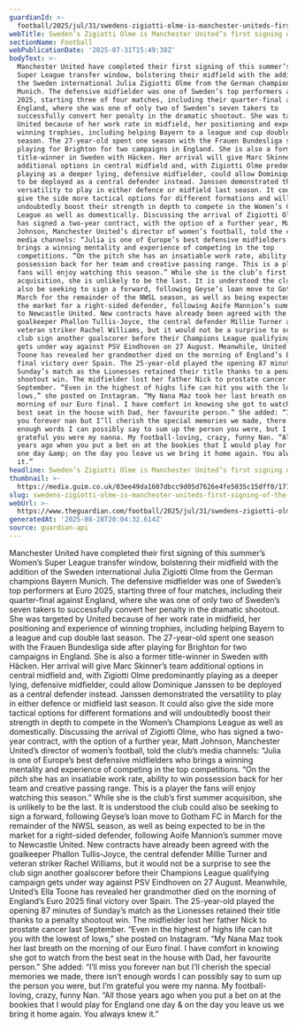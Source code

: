 ```yaml
---
guardianId: >-
  football/2025/jul/31/swedens-zigiotti-olme-is-manchester-uniteds-first-signing-of-the-summer
webTitle: Sweden’s Zigiotti Olme is Manchester United’s first signing of the summer
sectionName: Football
webPublicationDate: '2025-07-31T15:49:38Z'
bodyText: >-
  Manchester United have completed their first signing of this summer’s Women’s
  Super League transfer window, bolstering their midfield with the addition of
  the Sweden international Julia Zigiotti Olme from the German champions Bayern
  Munich. The defensive midfielder was one of Sweden’s top performers at Euro
  2025, starting three of four matches, including their quarter-final against
  England, where she was one of only two of Sweden’s seven takers to
  successfully convert her penalty in the dramatic shootout. She was targeted by
  United because of her work rate in midfield, her positioning and experience of
  winning trophies, including helping Bayern to a league and cup double last
  season. The 27-year-old spent one season with the Frauen Bundesliga side after
  playing for Brighton for two campaigns in England. She is also a former
  title-winner in Sweden with Häcken. Her arrival will give Marc Skinner’s team
  additional options in central midfield and, with Zigiotti Olme predominantly
  playing as a deeper lying, defensive midfielder, could allow Dominique Janssen
  to be deployed as a central defender instead. Janssen demonstrated the
  versatility to play in either defence or midfield last season. It could also
  give the side more tactical options for different formations and will
  undoubtedly boost their strength in depth to compete in the Women’s Champions
  League as well as domestically. Discussing the arrival of Zigiotti Olme, who
  has signed a two-year contract, with the option of a further year, Matt
  Johnson, Manchester United’s director of women’s football, told the club’s
  media channels: “Julia is one of Europe’s best defensive midfielders who
  brings a winning mentality and experience of competing in the top
  competitions. “On the pitch she has an insatiable work rate, ability to win
  possession back for her team and creative passing range. This is a player the
  fans will enjoy watching this season.” While she is the club’s first summer
  acquisition, she is unlikely to be the last. It is understood the club could
  also be seeking to sign a forward, following Geyse’s loan move to Gotham FC in
  March for the remainder of the NWSL season, as well as being expected to be in
  the market for a right-sided defender, following Aoife Mannion’s summer move
  to Newcastle United. New contracts have already been agreed with the
  goalkeeper Phallon Tullis-Joyce, the central defender Millie Turner and
  veteran striker Rachel Williams, but it would not be a surprise to see the
  club sign another goalscorer before their Champions League qualifying campaign
  gets under way against PSV Eindhoven on 27 August. Meanwhile, United’s Ella
  Toone has revealed her grandmother died on the morning of England’s Euro 2025
  final victory over Spain. The 25-year-old played the opening 87 minutes of
  Sunday’s match as the Lionesses retained their title thanks to a penalty
  shootout win. The midfielder lost her father Nick to prostate cancer last
  September. “Even in the highest of highs life can hit you with the lowest of
  lows,” she posted on Instagram. “My Nana Maz took her last breath on the
  morning of our Euro final. I have comfort in knowing she got to watch from the
  best seat in the house with Dad, her favourite person.” She added: “I’ll miss
  you forever nan but I’ll cherish the special memories we made, there isn’t
  enough words I can possibly say to sum up the person you were, but I’m
  grateful you were my nanna. My football-loving, crazy, funny Nan. “All those
  years ago when you put a bet on at the bookies that I would play for England
  one day &amp; on the day you leave us we bring it home again. You always knew
  it.”
headline: Sweden’s Zigiotti Olme is Manchester United’s first signing of the summer
thumbnail: >-
  https://media.guim.co.uk/03ee49da1607dbcc9d05d7626e4fe5035c15dff0/1715_815_4685_3748/500.jpg
slug: swedens-zigiotti-olme-is-manchester-uniteds-first-signing-of-the-summer
webUrl: >-
  https://www.theguardian.com/football/2025/jul/31/swedens-zigiotti-olme-is-manchester-uniteds-first-signing-of-the-summer
generatedAt: '2025-08-28T20:04:32.614Z'
source: guardian-api
---
```

Manchester United have completed their first signing of this summer’s Women’s Super League transfer window, bolstering their midfield with the addition of the Sweden international Julia Zigiotti Olme from the German champions Bayern Munich. The defensive midfielder was one of Sweden’s top performers at Euro 2025, starting three of four matches, including their quarter-final against England, where she was one of only two of Sweden’s seven takers to successfully convert her penalty in the dramatic shootout. She was targeted by United because of her work rate in midfield, her positioning and experience of winning trophies, including helping Bayern to a league and cup double last season. The 27-year-old spent one season with the Frauen Bundesliga side after playing for Brighton for two campaigns in England. She is also a former title-winner in Sweden with Häcken. Her arrival will give Marc Skinner’s team additional options in central midfield and, with Zigiotti Olme predominantly playing as a deeper lying, defensive midfielder, could allow Dominique Janssen to be deployed as a central defender instead. Janssen demonstrated the versatility to play in either defence or midfield last season. It could also give the side more tactical options for different formations and will undoubtedly boost their strength in depth to compete in the Women’s Champions League as well as domestically. Discussing the arrival of Zigiotti Olme, who has signed a two-year contract, with the option of a further year, Matt Johnson, Manchester United’s director of women’s football, told the club’s media channels: “Julia is one of Europe’s best defensive midfielders who brings a winning mentality and experience of competing in the top competitions. “On the pitch she has an insatiable work rate, ability to win possession back for her team and creative passing range. This is a player the fans will enjoy watching this season.” While she is the club’s first summer acquisition, she is unlikely to be the last. It is understood the club could also be seeking to sign a forward, following Geyse’s loan move to Gotham FC in March for the remainder of the NWSL season, as well as being expected to be in the market for a right-sided defender, following Aoife Mannion’s summer move to Newcastle United. New contracts have already been agreed with the goalkeeper Phallon Tullis-Joyce, the central defender Millie Turner and veteran striker Rachel Williams, but it would not be a surprise to see the club sign another goalscorer before their Champions League qualifying campaign gets under way against PSV Eindhoven on 27 August. Meanwhile, United’s Ella Toone has revealed her grandmother died on the morning of England’s Euro 2025 final victory over Spain. The 25-year-old played the opening 87 minutes of Sunday’s match as the Lionesses retained their title thanks to a penalty shootout win. The midfielder lost her father Nick to prostate cancer last September. “Even in the highest of highs life can hit you with the lowest of lows,” she posted on Instagram. “My Nana Maz took her last breath on the morning of our Euro final. I have comfort in knowing she got to watch from the best seat in the house with Dad, her favourite person.” She added: “I’ll miss you forever nan but I’ll cherish the special memories we made, there isn’t enough words I can possibly say to sum up the person you were, but I’m grateful you were my nanna. My football-loving, crazy, funny Nan. “All those years ago when you put a bet on at the bookies that I would play for England one day &amp; on the day you leave us we bring it home again. You always knew it.”

